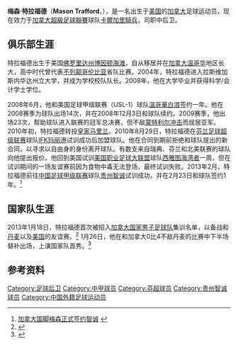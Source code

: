 {{Infobox football biography
| name        = 梅森·特拉福德<br>Mason Trafford
| image       = [[File:Mason-trafford-2008-10-05.jpg|150px]]
| fullname    = Mason Trafford
| birth_date  = {{birth date and age|1986|8|21}}
| birth_place = [[美国|美国]][[佛罗里达州|佛罗里达州]][[博因顿海滩_(佛罗里达州)|博因顿海滩]]
| height      = {{height|ft=6|in=2}}
| position    = [[后卫_(足球)|后卫]]
| currentclub = {{flagicon|CAN}} [[卡爾加里騎兵|卡爾加里騎兵]]
| clubnumber  = 4
| youthyears1 = 2004–2007 | youthclubs1 = {{flagicon|USA}} [[內華達大學拉斯維加斯分校|內華達大學]]
| years1      = 2008 | clubs1 = {{flagicon|CAN}} [[溫哥華白浪|溫哥華白浪預備队]] | caps1 = 4 | goals1 = 0
| years2      = 2008–2009 | clubs2 = {{flagicon|CAN}} [[溫哥華白浪|溫哥華白浪]] | caps2 = 37 | goals2 = 0
| years3      = 2010 | clubs3 = {{flagicon|USA}} {{abbr|皇家马里兰|Real Maryland F.C.}} | caps3 = 20 | goals3 = 2
| years4      = 2010–2012 | clubs4 = {{flagicon|FIN}} [[IFK玛丽港足球俱乐部|IFK玛丽港]] | caps4 = 65 | goals4 = 2
| years5      = 2013– | clubs5 = {{flagicon|CHN}} [[贵州智诚足球俱乐部|贵州智诚]] | caps5 = 0 | goals5 = 0
| years6 = 2014-2015
| clubs6 = {{flagicon|CAN}} [[渥太華暴怒|渥太華暴怒]]
| caps6 = 57
| goals6 = 1
| years7 = 2016-2018
| clubs7 = {{flagicon|USA}} [[邁阿密FC|邁阿密FC]]
| caps7 = 65
| goals7 = 0
| years8 = 2019-
| clubs8 = {{flagicon|CAN}} [[卡爾加里騎兵|卡爾加里騎兵]]
| caps8 = 28
| goals8 = 0
| nationalyears1 = 2013– | nationalteam1 = [[加拿大国家足球队|加拿大]]
| nationalcaps1  = 1 | nationalgoals1 = 0
| medaltemplates =
| pcupdate       = 2013年3月1日
| ntupdate       = 2013年3月1日
}}
'''梅森·特拉福德'''（'''Mason Trafford'''，{{bd|1986年|8月21日|catIdx=Trafford, Mason}}），是一名出生于[[美国|美国]]的[[加拿大|加拿大]]足球运动员，现在效力于[[加拿大超級足球聯賽|加拿大超級足球聯賽]]球队[[卡爾加里騎兵|卡爾加里騎兵]]，司职中后卫。

==俱乐部生涯==
特拉福德出生于美国[[佛罗里达州|佛罗里达州]][[博因顿海滩_(佛罗里达州)|博因顿海滩]]，自从移居并在[[加拿大|加拿大]][[温哥华|温哥华]]地区长大，高中时代曾代表[[不列颠哥伦比亚|不列颠哥伦比亚]]省队比赛。2004年，特拉福德进入拉斯维加斯内华达州立大学，并成为学校校队队长。2008年，他在大学毕业并获得科学/会计学士学位。

2008年6月，他和美国足球甲级联赛（USL-1）球队[[溫哥華白浪|溫哥華白浪]]签约一年。他在2008赛季为球队出场14次，并在2008年12月3日和球队续约。2009赛季，他出场23次，帮助球队进入联赛的冠军总决赛，但不敌[[蒙特利尔冲击|蒙特利尔冲击]]而屈居亚军。2010年初，特拉福德转投[[Real_Maryland_F.C.|皇家马里兰]]。2010年8月29日，特拉福德在[[芬兰足球超级联赛|芬兰足球超级联赛]]球队[[IFK玛丽港足球俱乐部|IFK玛丽港]]试训成功后加盟球队。他在合同到期前拒绝和球队提出的新合同，以寻求以自由身的身份离开球队。有数支来自瑞典、芬兰和北美联赛的球队向他提出报价。他回到美国试训[[美国职业足球大联盟|美国职业足球大联盟]]球队[[西雅图海湾者|西雅图海湾者]]一周，但在试训期间的一场友谊赛前因为食物中毒无法登场，最终试训失败。2013年2月，特拉福德前往[[中国足球甲级联赛|中国足球甲级联赛]]球队[[贵州智诚足球俱乐部|贵州智诚]]试训成功，并在2月23日和球队签约1年。<ref>[http://www.gzzcclub.com/html/2013/02/22/181419_1221.html 加拿大国脚梅森正式签约智诚] {{webarchive|url=https://web.archive.org/web/20140420044003/http://www.gzzcclub.com/html/2013/02/22/181419_1221.html |date=2014-04-20 }}</ref>

==国家队生涯==
2013年1月18日，特拉福德首次被招入[[加拿大国家男子足球队|加拿大国家男子足球队]]集训名单，以备战和[[丹麦国家足球队|丹麦]]以及[[美国国家足球队|美国]]的友谊赛。<ref>{{Cite web |url=http://www.canadasoccer.com/canada-mnt-names-young-squad-for-january-camp-p153022 |title=Canada MNT names young squad for January camp |accessdate=2013-05-13 |archive-date=2013-12-14 |archive-url=https://web.archive.org/web/20131214234408/http://www.canadasoccer.com/canada-mnt-names-young-squad-for-january-camp-p153022 |dead-url=no }}</ref> 1月26日，他在和加拿大0比4不敌丹麦的比赛中下半场替补出场，上演国家队首秀。<ref>{{Cite web |url=http://www.canadasoccer.com/inexperienced-canada-overpowered-by-denmark-p153122 |title=Inexperienced Canada overpowered by Denmark |accessdate=2013-05-13 |archive-date=2013-01-30 |archive-url=https://web.archive.org/web/20130130025724/http://www.canadasoccer.com/inexperienced-canada-overpowered-by-denmark-p153122 |dead-url=no }}</ref>

==参考资料==
{{reflist}}

{{2013年中甲分类名单贵州智诚}}

{{DEFAULTSORT:Trafford, Mason}}

[[Category:足球后卫|Category:足球后卫]]
[[Category:中甲球员|Category:中甲球员]]
[[Category:芬超球员|Category:芬超球员]]
[[Category:贵州智诚球员|Category:贵州智诚球员]]
[[Category:中国外籍足球运动员|Category:中国外籍足球运动员]]